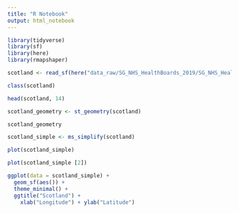 ```yaml
---
title: "R Notebook"
output: html_notebook
---
```


```r
library(tidyverse)
library(sf)
library(here)
library(rmapshaper)
```

```r
scotland <- read_sf(here("data_raw/SG_NHS_HealthBoards_2019/SG_NHS_HealthBoards_2019.shp"))
```

```r
class(scotland)
```

```r
head(scotland, 14)
```

```r
scotland_geometry <- st_geometry(scotland)

scotland_geometry
```

```r
scotland_simple <- ms_simplify(scotland)
```

```r
plot(scotland_simple)
```

```r
plot(scotland_simple [2])
```

```r
ggplot(data = scotland_simple) +
  geom_sf(aes()) +
  theme_minimal() +
  ggtitle("Scotland") + 
    xlab("Longitude") + ylab("Latitude")
```
